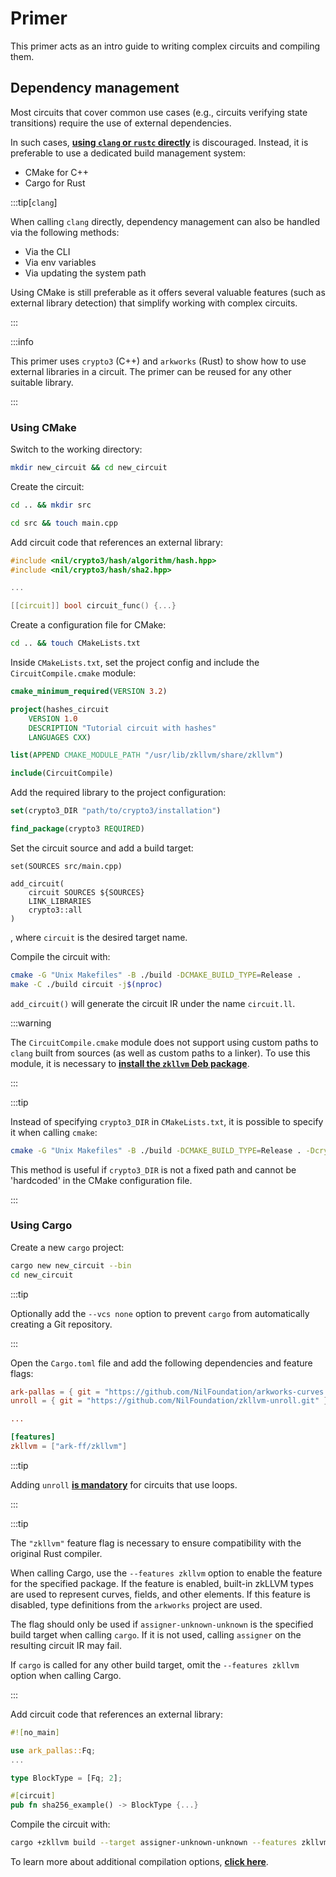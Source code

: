 # Primer

This primer acts as an intro guide to writing complex circuits and compiling them. 

## Dependency management

Most circuits that cover common use cases (e.g., circuits verifying state transitions) require the use of external dependencies. 

In such cases, [**using `clang` or `rustc` directly**](../getting-started/compiling-a-circuit) is discouraged. Instead, it is preferable to use a dedicated build management system:

* CMake for C++
* Cargo for Rust

:::tip[`clang`]

When calling `clang` directly, dependency management can also be handled via the following methods:

* Via the CLI
* Via env variables
* Via updating the system path

Using CMake is still preferable as it offers several valuable features (such as external library detection) that simplify working with complex circuits.

:::

:::info

This primer uses `crypto3` (C++) and `arkworks` (Rust) to show how to use external libraries in a circuit. The primer can be reused for any other suitable library.

:::

### Using CMake

Switch to the working directory:

```bash
mkdir new_circuit && cd new_circuit
```

Create the circuit:

```bash
cd .. && mkdir src
```

```bash
cd src && touch main.cpp
```

Add circuit code that references an external library:

```cpp
#include <nil/crypto3/hash/algorithm/hash.hpp>
#include <nil/crypto3/hash/sha2.hpp>

...

[[circuit]] bool circuit_func() {...}
```

Create a configuration file for CMake:

```bash
cd .. && touch CMakeLists.txt
```

Inside `CMakeLists.txt`, set the project config and include the `CircuitCompile.cmake` module:

```cmake
cmake_minimum_required(VERSION 3.2)

project(hashes_circuit
    VERSION 1.0
    DESCRIPTION "Tutorial circuit with hashes"
    LANGUAGES CXX)

list(APPEND CMAKE_MODULE_PATH "/usr/lib/zkllvm/share/zkllvm")

include(CircuitCompile)
```

Add the required library to the project configuration:

```cmake
set(crypto3_DIR "path/to/crypto3/installation")

find_package(crypto3 REQUIRED)
```

Set the circuit source and add a build target:

```
set(SOURCES src/main.cpp)

add_circuit(
    circuit SOURCES ${SOURCES}
    LINK_LIBRARIES
    crypto3::all
)

```

, where `circuit` is the desired target name.

Compile the circuit with:

```bash
cmake -G "Unix Makefiles" -B ./build -DCMAKE_BUILD_TYPE=Release .
make -C ./build circuit -j$(nproc)
```

`add_circuit()` will generate the circuit IR under the name `circuit.ll`.

:::warning

The `CircuitCompile.cmake` module does not support using custom paths to `clang` built from sources (as well as custom paths to a linker). To use this module, it is necessary to [**install the `zkllvm` Deb package**](../getting-started/installation#install-zkllvm-binaries).

:::

:::tip

Instead of specifying `crypto3_DIR` in `CMakeLists.txt`, it is possible to specify it when calling `cmake`:

```bash
cmake -G "Unix Makefiles" -B ./build -DCMAKE_BUILD_TYPE=Release . -Dcrypto3_DIR=/path/to/crypto3/installation
```

This method is useful if `crypto3_DIR` is not a fixed path and cannot be 'hardcoded' in the CMake configuration file.

:::

### Using Cargo

Create a new `cargo` project:

```bash
cargo new new_circuit --bin
cd new_circuit
```

:::tip

Optionally add the `--vcs none` option to prevent `cargo` from automatically creating a Git repository.

:::

Open the `Cargo.toml` file and add the following dependencies and feature flags:

```toml
ark-pallas = { git = "https://github.com/NilFoundation/arkworks-curves.git" }
unroll = { git = "https://github.com/NilFoundation/zkllvm-unroll.git" }

...

[features]
zkllvm = ["ark-ff/zkllvm"]
```

:::tip

Adding `unroll` [**is mandatory**](../best-practices-limitations/unrolling-loops) for circuits that use loops.

:::

:::tip

The `"zkllvm"` feature flag is necessary to ensure compatibility with the original Rust compiler.

When calling Cargo, use the `--features zkllvm` option to enable the feature for the specified package. If the feature is enabled, built-in zkLLVM types are used to represent curves, fields, and other elements. If this feature is disabled, type definitions from the `arkworks` project are used.

The flag should only be used if `assigner-unknown-unknown` is the specified build target when calling `cargo`. If it is not used, calling `assigner` on the resulting circuit IR may fail.

If `cargo` is called for any other build target, omit the `--features zkllvm` option when calling Cargo.

:::

Add circuit code that references an external library:

```rust
#![no_main]

use ark_pallas::Fq;
...

type BlockType = [Fq; 2];

#[circuit]
pub fn sha256_example() -> BlockType {...}
```

Compile the circuit with:

```bash
cargo +zkllvm build --target assigner-unknown-unknown --features zkllvm --release
```

To learn more about additional compilation options, [**click here**](../getting-started/compiling-rust-code).

